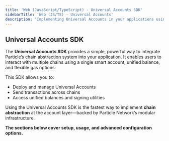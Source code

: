 ```yaml
---
title: 'Web (JavaScript/TypeScript) - Universal Accounts SDK'
sidebarTitle: 'Web (JS/TS) - Universal Accounts'
description: 'Implementing Universal Accounts in your applications using the SDK.'
---
```


## Universal Accounts SDK

The **Universal Accounts SDK** provides a simple, powerful way to integrate Particle’s chain abstraction system into your application. It enables users to interact with multiple chains using a single smart account, unified balance, and flexible gas options.

This SDK allows you to:
- Deploy and manage Universal Accounts
- Send transactions across chains
- Access unified balances and signing utilities

Using the Universal Accounts SDK is the fastest way to implement **chain abstraction** at the account layer—backed by Particle Network’s modular infrastructure.

**The sections below cover setup, usage, and advanced configuration options.**
